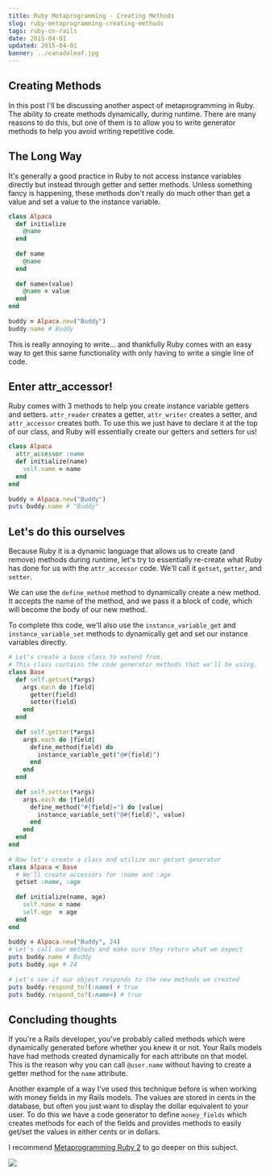 ```yaml
---
title: Ruby Metaprogramming - Creating Methods
slug: ruby-metaprogramming-creating-methods
tags: ruby-on-rails
date: 2015-04-01
updated: 2015-04-01
banner: ../canadaleaf.jpg
---
```


## Creating Methods 
 
In this post I'll be discussing another aspect of metaprogramming in Ruby. The ability to create methods dynamically, during runtime. There are many reasons to do this, but one of them is to allow you to write generator methods to help you avoid writing repetitive code. 
 
## The Long Way 
 
It's generally a good practice in Ruby to not access instance variables directly but instead through getter and setter methods. Unless something fancy is happening, these methods don't really do much other than get a value and set a value to the instance variable. 
 
```ruby 
class Alpaca 
  def initialize 
    @name 
  end 
 
  def name 
    @name 
  end 
 
  def name=(value) 
    @name = value 
  end 
end 
 
buddy = Alpaca.new("Buddy") 
buddy.name # Buddy 
``` 
 
This is really annoying to write... and thankfully Ruby comes with an easy way to get this same functionality with only having to write a single line of code. 
 
## Enter attr_accessor! 
 
Ruby comes with 3 methods to help you create instance variable getters and setters. `attr_reader` creates a getter, `attr_writer` creates a setter, and `attr_accessor` creates both. To use this we just have to declare it at the top of our class, and Ruby will essentially create our getters and setters for us! 
 
```ruby 
class Alpaca 
  attr_accessor :name 
  def initialize(name) 
    self.name = name 
  end 
end 
 
buddy = Alpaca.new("Buddy") 
puts buddy.name # "Buddy" 
``` 
 
## Let's do this ourselves 
 
Because Ruby it is a dynamic language that allows us to create (and remove) methods during runtime, let's try to essentially re-create what Ruby has done for us with the `attr_accessor` code. We'll call it `getset`, `getter`, and `setter`. 
 
We can use the `define_method` method to dynamically create a new method. It accepts the name of the method, and we pass it a block of code, which will become the body of our new method. 
 
To complete this code, we'll also use the `instance_variable_get` and `instance_variable_set` methods to dynamically get and set our instance variables directly. 
 
```ruby 
# Let's create a base class to extend from.  
# This class contains the code generator methods that we'll be using. 
class Base 
  def self.getset(*args) 
    args.each do |field| 
      getter(field) 
      setter(field) 
    end 
  end 
 
  def self.getter(*args) 
    args.each do |field| 
      define_method(field) do 
        instance_variable_get("@#{field}") 
      end 
    end 
  end 
 
  def self.setter(*args) 
    args.each do |field| 
      define_method("#{field}=") do |value| 
        instance_variable_set("@#{field}", value) 
      end 
    end 
  end 
end 
 
# Now let's create a class and utilize our getset generator 
class Alpaca < Base 
  # We'll create accessors for :name and :age 
  getset :name, :age 
 
  def initialize(name, age) 
    self.name = name 
    self.age  = age 
  end 
end 
 
buddy = Alpaca.new("Buddy", 24) 
# Let's call our methods and make sure they return what we expect 
puts buddy.name # Buddy 
puts buddy.age # 24 
 
# Let's see if our object responds to the new methods we created 
puts buddy.respond_to?(:name) # true 
puts buddy.respond_to?(:name=) # true 
``` 
 
## Concluding thoughts 
 
If you're a Rails developer, you've probably called methods which were dynamically generated before whether you knew it or not. Your Rails models have had methods created dynamically for each attribute on that model. This is the reason why you can call `@user.name` without having to create a getter method for the `name` attribute. 
 
Another example of a way I've used this technique before is when working with money fields in my Rails models. The values are stored in cents in the database, but often you just want to display the dollar equivalent to your user. To do this we have a code generator to define `money_fields` which creates methods for each of the fields and provides methods to easily get/set the values in either cents or in dollars. 
 
I recommend [Metaprogramming Ruby 2](https://amzn.to/2pyq8pm) to go deeper on this subject. 
 
<a target="_blank"  href="https://www.amazon.com/gp/product/1941222129/ref=as_li_tl?ie=UTF8&camp=1789&creative=9325&creativeASIN=1941222129&linkCode=as2&tag=leigh0b-20&linkId=ae80a179b3b0373ea64894f5d30026e9"><img border="0" src="//ws-na.amazon-adsystem.com/widgets/q?_encoding=UTF8&MarketPlace=US&ASIN=1941222129&ServiceVersion=20070822&ID=AsinImage&WS=1&Format=_SL160_&tag=leigh0b-20" ></a><img src="//ir-na.amazon-adsystem.com/e/ir?t=leigh0b-20&l=am2&o=1&a=1941222129" width="1" height="1" border="0" alt="" style="border:none !important; margin:0px !important;" />